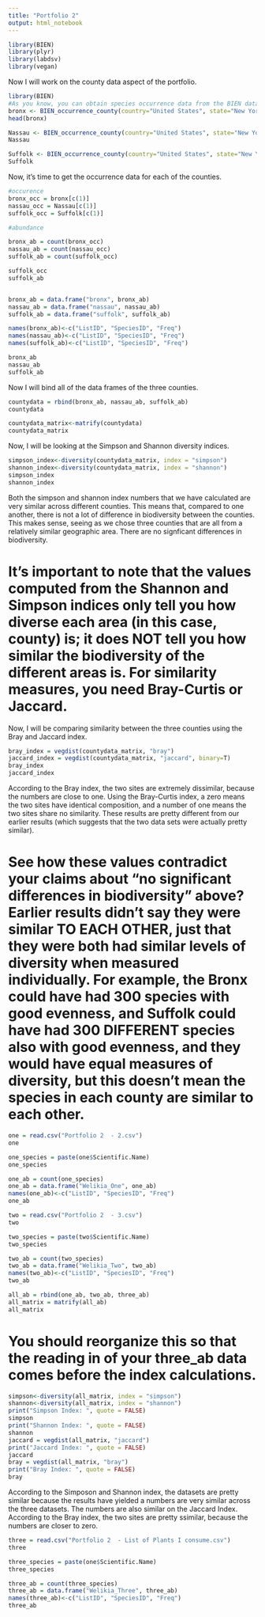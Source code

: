 ```yaml
---
title: "Portfolio 2"
output: html_notebook
---
```

```r
library(BIEN)
library(plyr)
library(labdsv)
library(vegan)
```

Now I will work on the county data aspect of the portfolio.

```r
library(BIEN)
#As you know, you can obtain species occurrence data from the BIEN database, or from another even more comprehensive data base called gbif (gbif.org). Occurrence data is a type of abundance data, and it can also be used to figure out presence-absence data. 
bronx <- BIEN_occurrence_county(country="United States", state="New York", county = "Bronx")
head(bronx)
```

```r
Nassau <- BIEN_occurrence_county(country="United States", state="New York", county = "Nassau")
Nassau
```
```r
Suffolk <- BIEN_occurrence_county(country="United States", state="New York", county = "Suffolk")
Suffolk
```

Now, it's time to get the occurrence data for each of the counties.

```r
#occurence
bronx_occ = bronx[c(1)]
nassau_occ = Nassau[c(1)]
suffolk_occ = Suffolk[c(1)]

#abundance

bronx_ab = count(bronx_occ)
nassau_ab = count(nassau_occ)
suffolk_ab = count(suffolk_occ)

suffolk_occ 
suffolk_ab



```
```r
bronx_ab = data.frame("bronx", bronx_ab)
nassau_ab = data.frame("nassau", nassau_ab)
suffolk_ab = data.frame("suffolk", suffolk_ab)

names(bronx_ab)<-c("ListID", "SpeciesID", "Freq")
names(nassau_ab)<-c("ListID", "SpeciesID", "Freq")
names(suffolk_ab)<-c("ListID", "SpeciesID", "Freq")

bronx_ab
nassau_ab
suffolk_ab
```

Now I will bind all of the data frames of the three counties.

```r
countydata = rbind(bronx_ab, nassau_ab, suffolk_ab)
countydata
```

```r
countydata_matrix<-matrify(countydata)
countydata_matrix
```

Now, I will be looking at the Simpson and Shannon diversity indices.

```r
simpson_index<-diversity(countydata_matrix, index = "simpson")
shannon_index<-diversity(countydata_matrix, index = "shannon")
simpson_index
shannon_index
```

Both the simpson and shannon index numbers that we have calculated are very similar across different counties. This means that, compared to one another, there is not a lot of difference in biodiversity between the counties. This makes sense, seeing as we chose three counties that are all from a relatively similar geographic area. There are no signficant differences in biodiversity.

# It's important to note that the values computed from the Shannon and Simpson indices only tell you how diverse each area (in this case, county) is; it does NOT tell you how similar the biodiversity of the different areas is. For similarity measures, you need Bray-Curtis or Jaccard.

Now, I will be comparing similarity between the three counties using the Bray and Jaccard index.

```r
bray_index = vegdist(countydata_matrix, "bray")
jaccard_index = vegdist(countydata_matrix, "jaccard", binary=T)
bray_index
jaccard_index
```


According to the Bray index, the two sites are extremely dissimilar, because the numbers are close to one. Using the Bray-Curtis index, a zero means the two sites have identical composition, and a number of one means the two sites share no similarity. These results are pretty different from our earlier results (which suggests that the two data sets were actually pretty similar).

# See how these values contradict your claims about "no significant differences in biodiversity" above? Earlier results didn't say they were similar TO EACH OTHER, just that they were both had similar levels of diversity when measured individually. For example, the Bronx could have had 300 species with good evenness, and Suffolk could have had 300 DIFFERENT species also with good evenness, and they would have equal measures of diversity, but this doesn't mean the species in each county are similar to each other.

```r
one = read.csv("Portfolio 2  - 2.csv")
one
```

```r
one_species = paste(one$Scientific.Name)
one_species
```
```r
one_ab = count(one_species)
one_ab = data.frame("Welikia_One", one_ab)
names(one_ab)<-c("ListID", "SpeciesID", "Freq")
one_ab
```

```r
two = read.csv("Portfolio 2  - 3.csv")
two
```
```r
two_species = paste(two$Scientific.Name)
two_species
```
```r
two_ab = count(two_species)
two_ab = data.frame("Welikia_Two", two_ab)
names(two_ab)<-c("ListID", "SpeciesID", "Freq")
two_ab
```

```r
all_ab = rbind(one_ab, two_ab, three_ab)
all_matrix = matrify(all_ab)
all_matrix
```

# You should reorganize this so that the reading in of your three_ab data comes before the index calculations.

```r
simpson<-diversity(all_matrix, index = "simpson")
shannon<-diversity(all_matrix, index = "shannon")
print("Simpson Index: ", quote = FALSE)
simpson
print("Shannon Index: ", quote = FALSE)
shannon
jaccard = vegdist(all_matrix, "jaccard")
print("Jaccard Index: ", quote = FALSE)
jaccard
bray = vegdist(all_matrix, "bray")
print("Bray Index: ", quote = FALSE)
bray
```
According to the Simposon and Shannon index, the datasets are pretty similar because the results have yielded a numbers are very similar across the three datasets. The numbers are also similar on the Jaccard Index. According to the Bray index, the two sites are pretty ssimilar, because the numbers are closer to zero. 
```r
three = read.csv("Portfolio 2  - List of Plants I consume.csv")
three
```
```r
three_species = paste(one$Scientific.Name)
three_species
```
```r
three_ab = count(three_species)
three_ab = data.frame("Welikia_Three", three_ab)
names(three_ab)<-c("ListID", "SpeciesID", "Freq")
three_ab
```


